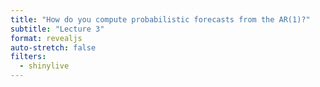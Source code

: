 ```yaml
---
title: "How do you compute probabilistic forecasts from the AR(1)?"
subtitle: "Lecture 3"
format: revealjs
auto-stretch: false
filters:
  - shinylive
---
```

